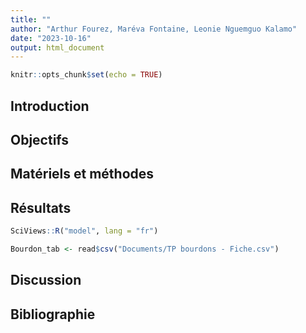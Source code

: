 ```yaml
---
title: ""
author: "Arthur Fourez, Maréva Fontaine, Leonie Nguemguo Kalamo"
date: "2023-10-16"
output: html_document
---
```


```r
knitr::opts_chunk$set(echo = TRUE)
```

## Introduction

## Objectifs

## Matériels et méthodes

## Résultats

```r
SciViews::R("model", lang = "fr")
```

```r
Bourdon_tab <- read$csv("Documents/TP bourdons - Fiche.csv")
```

## Discussion

## Bibliographie
